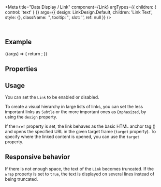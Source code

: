 
<Meta
  title="Data Display / Link"
  component={Link}
  argTypes={{
    children: { control: 'text' }
  }}
  args={{
    design: LinkDesign.Default,
    children: 'Link Text',
    style: {},
    className: '',
    tooltip: '',
    slot: '',
    ref: null
  }}
/>

<DocsHeader />

<br />

## Example

<Canvas>
  <Story name="Default">
    {(args) => {
      return <Link {...args} />;
    }}
  </Story>
</Canvas>

## Properties

<ArgsTable story="." />

## Usage

You can set the `Link` to be enabled or disabled.

To create a visual hierarchy in large lists of links, you can set the less important links as `Subtle` or the more important ones as `Emphasized`, by using the `design` property.

If the `href` property is set, the link behaves as the basic HTML anchor tag () and opens the specified URL in the given target frame (`target` property). To specify where the linked content is opened, you can use the `target` property.

## Responsive behavior

If there is not enough space, the text of the `Link` becomes truncated. If the `wrap` property is set to `true`, the text is displayed on several lines instead of being truncated.

<Footer />
